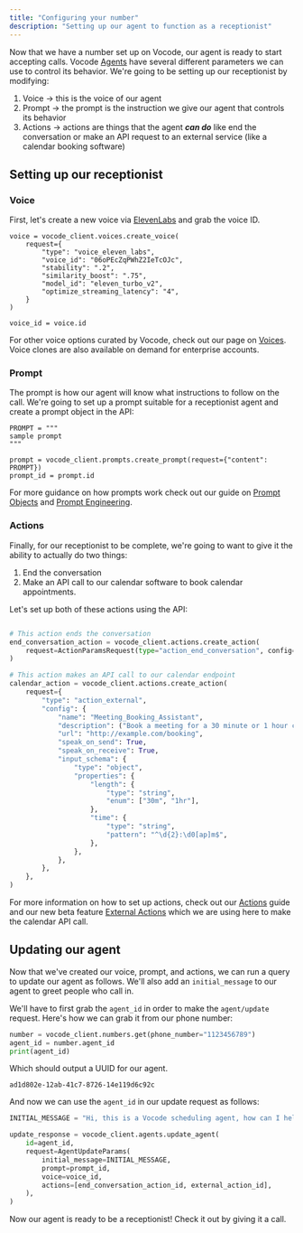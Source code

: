 ```yaml
---
title: "Configuring your number"
description: "Setting up our agent to function as a receptionist"
---
```


Now that we have a number set up on Vocode, our agent is ready to start accepting calls. Vocode [Agents](/agents)
have several different parameters we can use to control its behavior. We're going to be setting up our receptionist
by modifying:

1. Voice -> this is the voice of our agent
2. Prompt -> the prompt is the instruction we give our agent that controls its behavior
3. Actions -> actions are things that the agent **_can do_** like end the conversation or
   make an API request to an external service (like a calendar booking software)

## Setting up our receptionist

### Voice

First, let's create a new voice via [ElevenLabs](https://elevenlabs.io) and grab the voice ID.

```
voice = vocode_client.voices.create_voice(
    request={
        "type": "voice_eleven_labs",
        "voice_id": "06oPEcZqPWhZ2IeTcOJc",
        "stability": ".2",
        "similarity_boost": ".75",
        "model_id": "eleven_turbo_v2",
        "optimize_streaming_latency": "4",
    }
)

voice_id = voice.id
```

For other voice options curated by Vocode, check out our page on [Voices](/voices). Voice clones are also available on demand
for enterprise accounts.

### Prompt

The prompt is how our agent will know what instructions to follow on the call. We're going to set up a prompt suitable for a
receptionist agent and create a prompt object in the API:

```
PROMPT = """
sample prompt
"""

prompt = vocode_client.prompts.create_prompt(request={"content": PROMPT})
prompt_id = prompt.id
```

For more guidance on how prompts work check out our guide on [Prompt Objects](/prompts) and [Prompt Engineering](/prompt-engineering).

### Actions

Finally, for our receptionist to be complete, we're going to want to give it the ability to actually do two things:

1. End the conversation
2. Make an API call to our calendar software to book calendar appointments.

Let's set up both of these actions using the API:

```python

# This action ends the conversation
end_conversation_action = vocode_client.actions.create_action(
    request=ActionParamsRequest(type="action_end_conversation", config={})
)

# This action makes an API call to our calendar endpoint
calendar_action = vocode_client.actions.create_action(
    request={
        "type": "action_external",
        "config": {
            "name": "Meeting_Booking_Assistant",
            "description": ("Book a meeting for a 30 minute or 1 hour call."),
            "url": "http://example.com/booking",
            "speak_on_send": True,
            "speak_on_receive": True,
            "input_schema": {
                "type": "object",
                "properties": {
                    "length": {
                        "type": "string",
                        "enum": ["30m", "1hr"],
                    },
                    "time": {
                        "type": "string",
                        "pattern": "^\d{2}:\d0[ap]m$",
                    },
                },
            },
        },
    },
)
```

For more information on how to set up actions, check out our [Actions](/actions) guide and our new beta feature
[External Actions](/external-actions) which we are using here to make the calendar API call.

## Updating our agent

Now that we've created our voice, prompt, and actions, we can run a query to update our agent as follows. We'll
also add an `initial_message` to our agent to greet people who call in.

We'll have to first grab the `agent_id` in order to make the `agent/update` request. Here's how we can grab it from our
phone number:

```python
number = vocode_client.numbers.get(phone_number="1123456789")
agent_id = number.agent_id
print(agent_id)
```

Which should output a UUID for our agent.

```
ad1d802e-12ab-41c7-8726-14e119d6c92c
```

And now we can use the `agent_id` in our update request as follows:

```python
INITIAL_MESSAGE = "Hi, this is a Vocode scheduling agent, how can I help you?"

update_response = vocode_client.agents.update_agent(
    id=agent_id,
    request=AgentUpdateParams(
        initial_message=INITIAL_MESSAGE,
        prompt=prompt_id,
        voice=voice_id,
        actions=[end_conversation_action_id, external_action_id],
    ),
)
```

Now our agent is ready to be a receptionist! Check it out by giving it a call.
